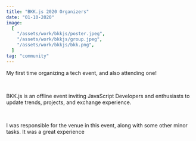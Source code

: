 ```yaml
---
title: "BKK.js 2020 Organizers"
date: "01-10-2020"
image:
  [
    "/assets/work/bkkjs/poster.jpeg",
    "/assets/work/bkkjs/group.jpeg",
    "/assets/work/bkkjs/bkk.png",
  ]
tag: "community"
---
```


My first time organizing a tech event, and also attending one!

&nbsp;

BKK.js is an offline event inviting JavaScript Developers and enthusiasts
to update trends, projects, and exchange experience.

&nbsp;

I was responsible for the venue in this event, along with some other
minor tasks. It was a great experience
